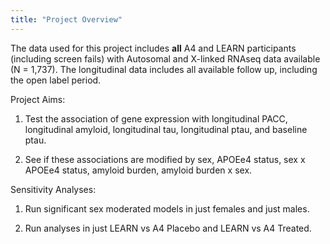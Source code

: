 ```yaml
---
title: "Project Overview"
---
```


The data used for this project includes **all** A4 and LEARN participants (including screen fails) with Autosomal and X-linked RNAseq data available (N = 1,737). The longitudinal data includes all available follow up, including the open label period.

Project Aims:

1.  Test the association of gene expression with longitudinal PACC, longitudinal amyloid, longitudinal tau, longitudinal ptau, and baseline ptau.

2.  See if these associations are modified by sex, APOEe4 status, sex x APOEe4 status, amyloid burden, amyloid burden x sex.

Sensitivity Analyses:

1.  Run significant sex moderated models in just females and just males.

2.  Run analyses in just LEARN vs A4 Placebo and LEARN vs A4 Treated.
